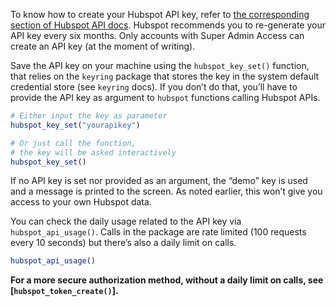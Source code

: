 To know how to create your Hubspot API key, refer to [the corresponding section of Hubspot API docs](https://knowledge.hubspot.com/integrations/how-do-i-get-my-hubspot-api-key). Hubspot recommends you to re-generate your API key every six months. Only accounts with Super Admin Access can create an API key (at the moment of writing).

Save the API key on your machine using the `hubspot_key_set()` function, that relies on the `keyring` package that stores the key in the system default credential store (see `keyring` docs). If you don't do that, you'll have to provide the API key as argument to `hubspot` functions calling Hubspot APIs.

```r
# Either input the key as parameter
hubspot_key_set("yourapikey")

# Or just call the function,
# the key will be asked interactively
hubspot_key_set()
```

If no API key is set nor provided as an argument, the "demo" key is used and a message is printed to the screen. As noted earlier, this won't give you access to your own Hubspot data.

You can check the daily usage related to the API key via `hubspot_api_usage()`. Calls in the package are rate limited (100 requests every 10 seconds) but there's also a daily limit on calls.

```r
hubspot_api_usage()
```

**For a more secure authorization method, without a daily limit on calls, see [`hubspot_token_create()`].**
